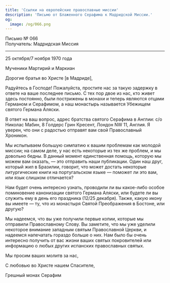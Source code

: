 ```yaml
---
title: 'Ссылки на европейские православные миссии'
description: 'Письмо от Блаженного Серафима к Мадридской Миссии.'
og:
  image: /og/066.png
---
```


<div style={{textAlign:'right', fontFamily:'monospace'}}>Письмо № 066</div>
<div style={{textAlign:'left', fontFamily:'monospace'}}>Получатель: Мадридская Миссия</div>

---

25 октября/7 ноября 1970 года

Мученики Мартирий и Маркиан

Дорогие братья во Христе [в Мадриде],

Радуйтесь в Господе! Пожалуйста, простите нас за такую задержку в ответе на ваше последнее письмо. С тех пор двое из нас, кто живет здесь постоянно, были пострижены в монахи и теперь являются отцами Германом и Серафимом, а наш монастырь называется Убежищем святого Германа Аляски.

В ответ на ваш вопрос, адрес братства святого Серафима в Англии: c/o Николас Мабин, 8 Голдерс Грин Кресент, Лондон NW 11, Англия. Я уверен, что они с радостью отправят вам свой Православный Хроникон.

Мы испытываем большую симпатию к вашим проблемам как молодой миссии; на самом деле, у нас есть некоторые из тех же проблем, и мы довольно бедны. В данный момент единственная помощь, которую мы можем вам оказать, — это отправить наши публикации. Один наш друг, который жил в Бразилии, говорит, что может достать некоторые литургические книги на португальском языке — поможет ли это вам, или язык слишком отличается?

Нам будет очень интересно узнать, проводили ли вы какое-либо особое поминовение канонизации святого Германа Аляски, или будете ли вы служить ему в день его праздника (12/25 декабря). Также, какую икону вы имеете — ту, что из монастыря Святой Преображения в Бостоне, или другую?

Мы надеемся, что вы уже получили первые копии, которые мы отправили Православному Слову. Вы заметите, что мы уже уделили некоторое внимание западным святым Православной Церкви, и надеемся напечатать гораздо больше о них. Нам было бы очень интересно получить от вас жизни ваших святых покровителей или информацию о любых других испанских православных святых.

Мы просим ваших молитв за нас,

С любовью во Христе нашем Спасителе,

Грешный монах Серафим